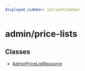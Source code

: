 ```yaml
---
displayed_sidebar: jsClientSidebar
---
```



# admin/price-lists

## Classes

- [AdminPriceListResource](../admin_price_lists/classes/admin_price_lists.AdminPriceListResource.mdx)
